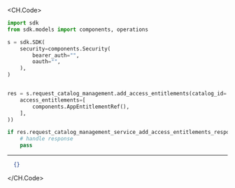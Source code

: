 
<CH.Code>
```python AddAccessEntitlements.py
import sdk
from sdk.models import components, operations

s = sdk.SDK(
    security=components.Security(
        bearer_auth="",
        oauth="",
    ),
)


res = s.request_catalog_management.add_access_entitlements(catalog_id='string', request_catalog_management_service_add_access_entitlements_request=components.RequestCatalogManagementServiceAddAccessEntitlementsRequest(
    access_entitlements=[
        components.AppEntitlementRef(),
    ],
))

if res.request_catalog_management_service_add_access_entitlements_response is not None:
    # handle response
    pass
```
---

```json Example Response
  {}
```
</CH.Code>

